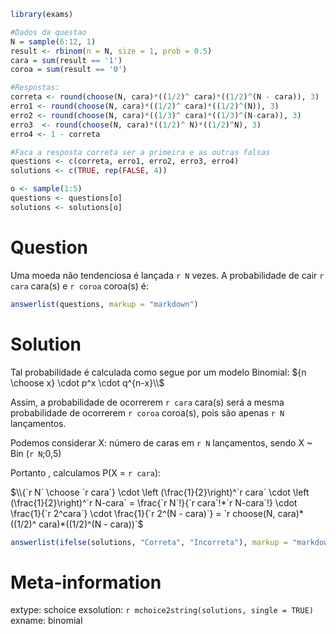 ```{r, include = FALSE, message = FALSE, warning = FALSE}
library(exams)
```

```{r data_generation, echo = FALSE, results = "hide"}
#Dados da questao
N = sample(6:12, 1)
result <- rbinom(n = N, size = 1, prob = 0.5)
cara = sum(result == '1')
coroa = sum(result == '0')

#Respostas:
correta <- round(choose(N, cara)*((1/2)^ cara)*((1/2)^(N - cara)), 3)
erro1 <- round(choose(N, cara)*((1/2)^ cara)*((1/2)^(N)), 3)
erro2 <- round(choose(N, cara)*((1/3)^ cara)*((1/3)^(N-cara)), 3)
erro3  <- round(choose(N, cara)*((1/2)^ N)*((1/2)^N), 3)
erro4 <- 1 - correta

#Faca a resposta correta ser a primeira e as outras falsas
questions <- c(correta, erro1, erro2, erro3, erro4)
solutions <- c(TRUE, rep(FALSE, 4))

o <- sample(1:5)
questions <- questions[o]
solutions <- solutions[o]
```

Question
========
Uma moeda não tendenciosa é lançada `r N` vezes. A probabilidade de cair `r cara` cara(s) e `r coroa` coroa(s) é:


```{r questionlist, echo = FALSE, results = "asis"}
answerlist(questions, markup = "markdown")
```

Solution
========
Tal probabilidade é calculada como segue por um modelo Binomial: ${n \choose x} \cdot p^x \cdot q^{n-x}\\$

Assim, a probabilidade de ocorrerem `r cara` cara(s) será a mesma probabilidade de ocorrerem `r coroa` coroa(s), pois são apenas `r N` lançamentos.

Podemos considerar X: número de caras em `r N` lançamentos, sendo X ~ Bin (`r N`;0,5)

Portanto , calculamos P(X = `r cara`):

$\\{`r N` \choose `r cara`} \cdot \left (\frac{1}{2}\right)^`r cara` \cdot \left (\frac{1}{2}\right)^`r N-cara` = \frac{`r N`!}{`r cara`!*`r N-cara`!} \cdot \frac{1}{`r 2^cara`} \cdot \frac{1}{`r 2^(N - cara)`} = `r choose(N, cara)*((1/2)^ cara)*((1/2)^(N - cara))`$

```{r solutionlist, echo = FALSE, results = "asis"}
answerlist(ifelse(solutions, "Correta", "Incorreta"), markup = "markdown")
```

Meta-information
================
extype: schoice
exsolution: `r mchoice2string(solutions, single = TRUE)`
exname: binomial
